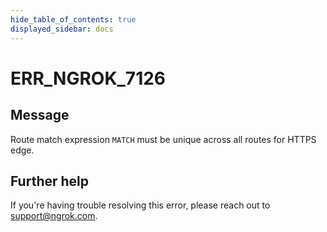 ```yaml
---
hide_table_of_contents: true
displayed_sidebar: docs
---
```



# ERR_NGROK_7126

## Message

Route match expression `MATCH` must be unique across all routes for HTTPS edge.

<ErrorDetails error="err_ngrok_7126" />

## Further help

If you're having trouble resolving this error, please reach out to [support@ngrok.com](mailto:support@ngrok.com?subject=Help%20with%20ERR_NGROK_7126).
